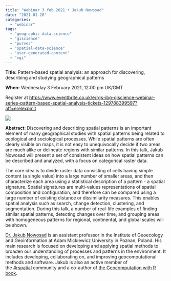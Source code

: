 ```yaml
---
title: "Webinar 3 feb 2021 • Jakub Nowosad"
date: "2021-01-20"
categories: 
  - "webinar"
tags: 
  - "geographic-data-science"
  - "giscience"
  - "purves"
  - "spatial-data-science"
  - "user-generated-content"
  - "vgi"
---
```


**Title:** Pattern-based spatial analysis: an approach for discovering, describing and studying geographical patterns

**When:** Wednesday 3 February 2021, 12:00 pm UK/GMT

Register at [https://www.eventbrite.co.uk/e/rgs-ibg-giscience-webinar-series-pattern-based-spatial-analysis-tickets-129788399597?aff=erelexpmlt](https://www.eventbrite.co.uk/e/rgs-ibg-giscience-webinar-series-text-based-exploration-of-landscape-tickets-129854106127)

![](https://geoinfo.science/wp-content/uploads/2021/01/image.png?w=800)

**Abstract**: Discovering and describing spatial patterns is an important element of many geographical studies with spatial patterns being related to ecological and sociological processes. While spatial patterns are often clearly visible on maps, it is not easy to unequivocally decide if two areas are much alike or delineate regions with similar patterns. In this talk, Jakub Nowosad will present a set of consistent ideas on how spatial patterns can be described and analyzed, with a focus on categorical raster data.

The core idea is to divide raster data consisting of cells having simple content (a single value) into a large number of smaller areas, and then characterize each area using a statistical description of a pattern - a spatial signature. Spatial signatures are multi-values representations of spatial composition and configuration, and therefore can be compared using a large number of existing distance or dissimilarity measures. This enables spatial analysis such as search, change detection, clustering, and segmentation. During this talk, a number of real-life examples of finding similar spatial patterns, detecting changes over time, and grouping areas with homogeneous patterns for regional, continental, and global scales will be shown.

[Dr. Jakub Nowosad](https://nowosad.github.io/) is an assistant professor in the Institute of Geoecology and Geoinformation at Adam Mickiewicz University in Poznan, Poland. His main research is focused on developing and applying spatial methods to broaden our understanding of processes and patterns in the environment. It includes developing, collaborating on, and improving geocomputational methods and software. Jakub is also an active member of the [#rspatial](https://twitter.com/hashtag/rspatial) community and a co-author of [the Geocomputation with R book](https://geocompr.robinlovelace.net/).
